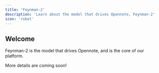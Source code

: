 ```yaml
---
title: 'Feynman-2'
description: 'Learn about the model that drives Opennote, Feynman-2'
icon: 'robot'
---
```


## Welcome 

Feynman-2 is the model that drives Opennote, and is the core of our platform.

More details are coming soon!


